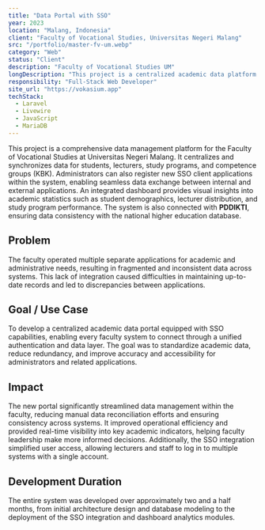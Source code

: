 ```yaml
---
title: "Data Portal with SSO"
year: 2023
location: "Malang, Indonesia"
client: "Faculty of Vocational Studies, Universitas Negeri Malang"
src: "/portfolio/master-fv-um.webp"
category: "Web"
status: "Client"
description: "Faculty of Vocational Studies UM"
longDescription: "This project is a centralized academic data platform built for the Faculty of Vocational Studies at Universitas Negeri Malang. It unifies student, lecturer, and study program data under one system, complete with integrated dashboards for real-time insights. Administrators can register new SSO client applications to enable seamless data exchange across faculty systems, fully synchronized with PDDIKTI for national data consistency."
responsibility: "Full-Stack Web Developer"
site_url: "https://vokasium.app"
techStack:
  - Laravel
  - Livewire
  - JavaScript
  - MariaDB
---
```


This project is a comprehensive data management platform for the Faculty of Vocational Studies at Universitas Negeri Malang. It centralizes and synchronizes data for students, lecturers, study programs, and competence groups (KBK). Administrators can also register new SSO client applications within the system, enabling seamless data exchange between internal and external applications. An integrated dashboard provides visual insights into academic statistics such as student demographics, lecturer distribution, and study program performance. The system is also connected with **PDDIKTI**, ensuring data consistency with the national higher education database.

## Problem
The faculty operated multiple separate applications for academic and administrative needs, resulting in fragmented and inconsistent data across systems. This lack of integration caused difficulties in maintaining up-to-date records and led to discrepancies between applications.

## Goal / Use Case
To develop a centralized academic data portal equipped with SSO capabilities, enabling every faculty system to connect through a unified authentication and data layer. The goal was to standardize academic data, reduce redundancy, and improve accuracy and accessibility for administrators and related applications.

## Impact
The new portal significantly streamlined data management within the faculty, reducing manual data reconciliation efforts and ensuring consistency across systems. It improved operational efficiency and provided real-time visibility into key academic indicators, helping faculty leadership make more informed decisions. Additionally, the SSO integration simplified user access, allowing lecturers and staff to log in to multiple systems with a single account.

## Development Duration
The entire system was developed over approximately two and a half months, from initial architecture design and database modeling to the deployment of the SSO integration and dashboard analytics modules.

